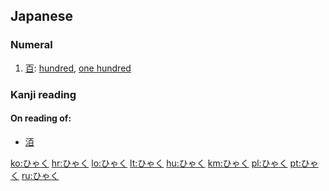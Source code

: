 ==Japanese==

===Numeral===
{{ja-pos|numeral}}

# [[百]]: [[hundred]], [[one hundred]]

===Kanji reading===
{{ja-kanji reading}}

====On reading of:====
* [[洦]]

[[ko:ひゃく]]
[[hr:ひゃく]]
[[lo:ひゃく]]
[[lt:ひゃく]]
[[hu:ひゃく]]
[[km:ひゃく]]
[[pl:ひゃく]]
[[pt:ひゃく]]
[[ru:ひゃく]]